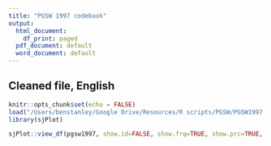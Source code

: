 ```yaml
---
title: "PGSW 1997 codebook"
output:
  html_document:
    df_print: paged
  pdf_document: default
  word_document: default
---
```

## Cleaned file, English

```r
knitr::opts_chunk$set(echo = FALSE)
load("/Users/benstanley/Google Drive/Resources/R scripts/PGSW/PGSW1997.RData")
library(sjPlot)
```

```r
sjPlot::view_df(pgsw1997, show.id=FALSE, show.frq=TRUE, show.prc=TRUE, weight.by="weight", show.wtd.frq=TRUE, show.wtd.prc=TRUE, show.na=TRUE, use.viewer=FALSE)
```
